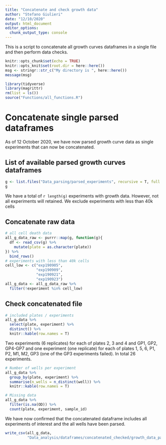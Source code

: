 ```yaml
---
title: "Concatenate and check growth data"
author: "Stefano Giulieri"
date: "12/10/2020"
output: html_document
editor_options: 
  chunk_output_type: console
---
```


This is a script to concatenate all growth curves dataframes in a single file and then perform data checks. 


```r
knitr::opts_chunk$set(echo = TRUE)
knitr::opts_knit$set(root.dir = here::here())
msg <- stringr::str_c("My directory is ", here::here())
message(msg)
```

```r
library(tidyverse)
library(magrittr)
rm(list = ls())
source("Functions/all_functions.R")
```

# Concatenate single parsed dataframes 

As of 12 October 2020, we have now parsed growth curve data as single experiments that can now be concatenated.

## List of available parsed growth curves dataframes

```r
g <- list.files("Data_parsing/parsed_experiments", recursive = T, full.names = TRUE) %>% str_subset("growth")
g
```

We have a total of `r length(g)` experiments with growth data. However, not all experiments will retained. We exclude experiments with less than 40k cells

## Concatenate raw data

```r
# all cell death data
all_g_data_raw <- purrr::map(g, function(g){
  df <- read_csv(g) %>%
    mutate(plate = as.character(plate))
}) %>%
  bind_rows()
# experiments with less than 40k cells
cell_low <- c("exp190905", 
              "exp190909",
              "exp190921",
              "exp190923")
all_g_data <- all_g_data_raw %>%
  filter(!experiment %in% cell_low)
```

## Check concatenated file

```r
# included plates / experiments
all_g_data %>%
  select(plate, experiment) %>%
  distinct() %>%
  knitr::kable(row.names = T)
```

Two experiments (6 replicates) for each of plates 2, 3 and 4 and GP1, GP2, GP4-GP7 and one experiment (one replicate) for each of plates 1, 5, 6, P1, P2, M1, M2, GP3 (one of the GP3 experiments failed). In total 26 experiments.

```r
# Number of wells per experiment
all_g_data %>%
  group_by(plate, experiment) %>%
  summarise(n_wells = n_distinct(well)) %>%
  knitr::kable(row.names = T)
```

```r
# Missing data
all_g_data %>%
  filter(is.na(OD)) %>%
  count(plate, experiment, sample_id)
```


We have now confirmed that the concatenated dataframe includes all experiments of interest and the all wells have been parsed.

```r
write_csv(all_g_data,
          "Data_analysis/dataframes/concatenated_checked/growth_data_parsed.csv")
```
